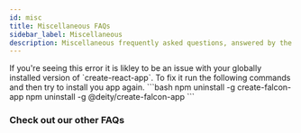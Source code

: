 ```yaml
---
id: misc
title: Miscellaneous FAQs
sidebar_label: Miscellaneous
description: Miscellaneous frequently asked questions, answered by the DEITY team.
---
```



<Accordion title="Error: Your lockfile needs to be updated, but yarn was run with `--frozen-lockfile`.">
  If you're seeing this error it is likley to be an issue with your globally installed version of `create-react-app`. To fix it run the following commands and then try to install you app again.
  ```bash
    npm uninstall -g create-falcon-app
    npm uninstall -g @deity/create-falcon-app
  ```
</Accordion>

### Check out our other FAQs
<Categories />
